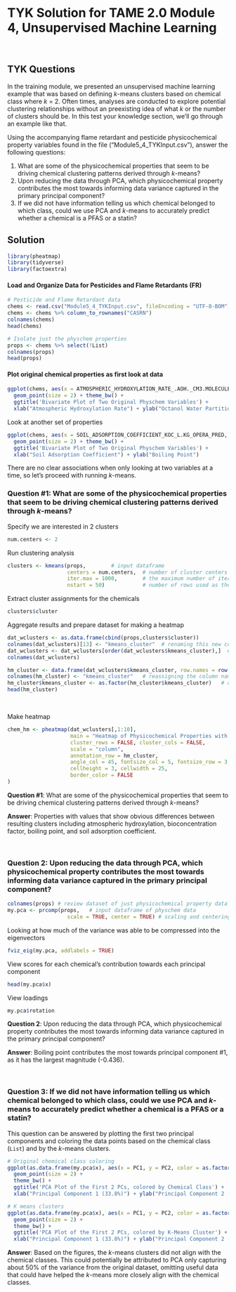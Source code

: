 # TYK Solution for TAME 2.0 Module 4, Unsupervised Machine Learning

<br>

## TYK Questions

In the training module, we presented an unsupervised machine learning example that was based on defining *k*-means clusters based on chemical class where *k* = 2. Often times, analyses are conducted to explore potential clustering relationships without an preexisting idea of what *k* or the number of clusters should be. In this test your knowledge section, we'll go through an example like that. 

Using the accompanying flame retardant and pesticide physicochemical property variables found in the file ("Module5_4_TYKInput.csv"), answer the following questions:

1. What are some of the physicochemical properties that seem to be driving chemical clustering patterns derived through *k*-means?
2. Upon reducing the data through PCA, which physicochemical property contributes the most towards informing data variance captured in the primary principal component?
3. If we did not have information telling us which chemical belonged to which class, could we use PCA and *k*-means to accurately predict whether a chemical is a PFAS or a statin?

## Solution

```r
library(pheatmap)
library(tidyverse)
library(factoextra)
```

#### Load and Organize Data for Pesticides and Flame Retardants (FR)
```r
# Pesticide and Flame Retardant data 
chems <- read.csv("Module5_4_TYKInput.csv", fileEncoding = "UTF-8-BOM")
chems <- chems %>% column_to_rownames("CASRN")
colnames(chems)
head(chems)

# Isolate just the physchem properties
props <- chems %>% select(!List)
colnames(props)
head(props)
```

#### Plot original chemical properties as first look at data
```r
ggplot(chems, aes(x = ATMOSPHERIC_HYDROXYLATION_RATE_.AOH._CM3.MOLECULE.SEC_OPERA_PRED, y = OCTANOL_WATER_PARTITION_LOGP_OPERA_PRED, color = List)) +
  geom_point(size = 2) + theme_bw() + 
  ggtitle('Bivariate Plot of Two Original Physchem Variables') + 
  xlab("Atmospheric Hydroxylation Rate") + ylab("Octanol Water Partition Coefficient")

```

Look at another set of properties
```r
ggplot(chems, aes(x = SOIL_ADSORPTION_COEFFICIENT_KOC_L.KG_OPERA_PRED, y = BOILING_POINT_DEGC_OPERA_PRED, color = List)) + 
  geom_point(size = 2) + theme_bw() + 
  ggtitle('Bivariate Plot of Two Original Physchem Variables') + 
  xlab("Soil Adsorption Coefficient") + ylab("Boiling Point")

```

There are no clear associations when only looking at two variables at a time, so let's proceed with running *k*-means.

### Question #1: What are some of the physicochemical properties that seem to be driving chemical clustering patterns derived through *k*-means?

Specify we are interested in 2 clusters
```r
num.centers <- 2
```

Run clustering analysis
```r
clusters <- kmeans(props,        # input dataframe
                   centers = num.centers,  # number of cluster centers to calculate
                   iter.max = 1000,        # the maximum number of iterations allowed
                   nstart = 50)            # number of rows used as the random set for the initial centers
```

Extract cluster assignments for the chemicals
```r
clusters$cluster
```

Aggregate results and prepare dataset for making a heatmap
```r
dat_wclusters <- as.data.frame(cbind(props,clusters$cluster))
colnames(dat_wclusters)[13] <- "kmeans_cluster"  # renaming this new column "kmeans_cluster"
dat_wclusters <- dat_wclusters[order(dat_wclusters$kmeans_cluster),]  # sorting data by cluster assignments
colnames(dat_wclusters)

hm_cluster <- data.frame(dat_wclusters$kmeans_cluster, row.names = row.names(dat_wclusters))  # creating the dataframe to show which chemicals are assigned to which cluster for heatmap annotation bar
colnames(hm_cluster) <- "kmeans_cluster"   # reassigning the column name
hm_cluster$kmeans_cluster <- as.factor(hm_cluster$kmeans_cluster)   # coercing the cluster numbers into factor variables, to make the heat map prettier
head(hm_cluster)
```
<br>

Make heatmap
```r
chem_hm <- pheatmap(dat_wclusters[,1:10], 
                    main = "Heatmap of Physicochemical Properties with k-means Cluster Assignments",
                    cluster_rows = FALSE, cluster_cols = FALSE, 
                    scale = "column",               
                    annotation_row = hm_cluster,  
                    angle_col = 45, fontsize_col = 5, fontsize_row = 3,  
                    cellheight = 3, cellwidth = 25,  
                    border_color = FALSE  
)
```
**Question #1**: What are some of the physicochemical properties that seem to be driving chemical clustering patterns derived through *k*-means?

**Answer**: Properties with values that show obvious differences between resulting clusters including atmospheric hydroxylation, bioconcentration factor, boiling point, and soil adsorption coefficient.

<br>

### Question 2: Upon reducing the data through PCA, which physicochemical property contributes the most towards informing data variance captured in the primary principal component?

```r
colnames(props) # review dataset of just physicochemical property data
my.pca <- prcomp(props,   # input dataframe of physchem data
                   scale = TRUE, center = TRUE) # scaling and centering data
```
Looking at how much of the variance was able to be compressed into the eigenvectors
```r
fviz_eig(my.pca, addlabels = TRUE)
```


View scores for each chemical's contribution towards each principal component
```r
head(my.pca$x)
```
View loadings
```r
my.pca$rotation
```
**Question 2**: Upon reducing the data through PCA, which physicochemical property contributes the most towards informing data variance captured in the primary principal component?

**Answer**: Boiling point contributes the most towards principal component #1, as it has the largest magnitude (-0.436).

<br>

### Question 3: If we did not have information telling us which chemical belonged to which class, could we use PCA and *k*-means to accurately predict whether a chemical is a PFAS or a statin?

This question can be answered by plotting the first two principal components and coloring the data points based on the chemical class (`List`) and by the *k*-means clusters.

```r
# Original chemical class coloring
ggplot(as.data.frame(my.pca$x), aes(x = PC1, y = PC2, color = as.factor(chems$List))) + 
  geom_point(size = 2) +
  theme_bw() + 
  ggtitle('PCA Plot of the First 2 PCs, colored by Chemical Class') + 
  xlab("Principal Component 1 (33.8%)") + ylab("Principal Component 2 (14.9%)") 

# K means clusters
ggplot(as.data.frame(my.pca$x), aes(x = PC1, y = PC2, color = as.factor(hm_cluster$kmeans_cluster))) + 
  geom_point(size = 2) +
  theme_bw() + 
  ggtitle('PCA Plot of the First 2 PCs, colored by K-Means Cluster') + 
  xlab("Principal Component 1 (33.8%)") + ylab("Principal Component 2 (14.9%)") 
```

**Answer**: Based on the figures, the *k*-means clusters did not align with the chemical classes. This could potentially be attributed to PCA only capturing about 50% of the variance from the original dataset, omitting useful data that could have helped the *k*-means more closely align with the chemical classes. 